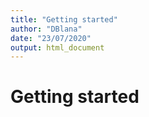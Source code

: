 ```yaml
---
title: "Getting started"
author: "DBlana"
date: "23/07/2020"
output: html_document
---
```


# Getting started